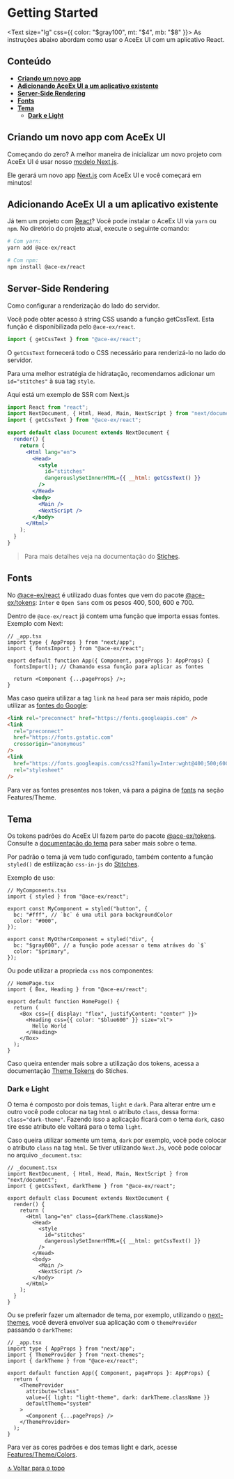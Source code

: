 
<Meta title="Introduction/Getting Started" />

# Getting Started

<Text size="lg" css={{ color: "$gray100", mt: "$4", mb: "$8" }}>
  As instruções abaixo abordam como usar o AceEx UI com um aplicativo React.
</Text>

## Conteúdo

- **[Criando um novo app](#criando-um-novo-app-com-aceex-ui)**
- **[Adicionando AceEx UI a um aplicativo existente](#adicionando-aceex-ui-a-um-aplicativo-existente)**
- **[Server-Side Rendering](#server-side-rendering)**
- **[Fonts](#fonts)**
- **[Tema](#tema)**
  - **[Dark e Light](#dark-e-light)**

## Criando um novo app com AceEx UI

Começando do zero? A melhor maneira de inicializar um novo projeto com AceEx UI é usar nosso [modelo Next.js](https://github.com/ShadowsS01/ace-ex-ui/tree/main/packages/ace-template).

Ele gerará um novo app [Next.js](https://nextjs.org/) com AceEx UI e você começará em minutos!

## Adicionando AceEx UI a um aplicativo existente

Já tem um projeto com [React](https://reactjs.org/)? Você pode instalar o AceEx UI via `yarn` ou `npm`. No diretório do projeto atual, execute o seguinte comando:

```bash
# Com yarn:
yarn add @ace-ex/react

# Com npm:
npm install @ace-ex/react
```

## Server-Side Rendering

Como configurar a renderização do lado do servidor.

Você pode obter acesso à string CSS usando a função getCssText. Esta função é disponibilizada pelo `@ace-ex/react`.

```jsx
import { getCssText } from "@ace-ex/react";
```

O `getCssText` fornecerá todo o CSS necessário para renderizá-lo no lado do servidor.

Para uma melhor estratégia de hidratação, recomendamos adicionar um `id="stitches"` à sua tag `style`.

Aqui está um exemplo de SSR com Next.js

```jsx
import React from "react";
import NextDocument, { Html, Head, Main, NextScript } from "next/document";
import { getCssText } from "@ace-ex/react";

export default class Document extends NextDocument {
  render() {
    return (
      <Html lang="en">
        <Head>
          <style
            id="stitches"
            dangerouslySetInnerHTML={{ __html: getCssText() }}
          />
        </Head>
        <body>
          <Main />
          <NextScript />
        </body>
      </Html>
    );
  }
}
```

> Para mais detalhes veja na documentação do [Stiches](https://stitches.dev/docs/server-side-rendering).

## Fonts

No [@ace-ex/react](https://www.npmjs.com/package/@ace-ex/react) é utilizado duas fontes que vem do pacote [@ace-ex/tokens](https://www.npmjs.com/package/@ace-ex/tokens): `Inter` e `Open Sans` com os pesos 400, 500, 600 e 700.

Dentro de `@ace-ex/react` já contem uma função que importa essas fontes. Exemplo com Next:

```tsx
// _app.tsx
import type { AppProps } from "next/app";
import { fontsImport } from "@ace-ex/react";

export default function App({ Component, pageProps }: AppProps) {
  fontsImport(); // Chamando essa função para aplicar as fontes

  return <Component {...pageProps} />;
}
```

Mas caso queira utilizar a tag `link` na `head` para ser mais rápido, pode utilizar as [fontes do Google](https://fonts.google.com/):

```html
<link rel="preconnect" href="https://fonts.googleapis.com" />
<link
  rel="preconnect"
  href="https://fonts.gstatic.com"
  crossorigin="anonymous"
/>
<link
  href="https://fonts.googleapis.com/css2?family=Inter:wght@400;500;600;700&family=Open+Sans:wght@400;500;600;700&display=swap"
  rel="stylesheet"
/>
```

Para ver as fontes presentes nos token, vá para a página de [fonts](/docs/features-theme-fonts--page) na seção Features/Theme.

## Tema

Os tokens padrões do AceEx UI fazem parte do pacote [@ace-ex/tokens](https://www.npmjs.com/package/@ace-ex/tokens). Consulte a [documentação do tema](/docs/features-theme-tema--page) para saber mais sobre o tema.

Por padrão o tema já vem tudo configurado, também contento a função `styled()` de estilização `css-in-js` do [Stitches](https://stitches.dev/).

Exemplo de uso:

```tsx
// MyComponents.tsx
import { styled } from "@ace-ex/react";

export const MyComponent = styled("button", {
  bc: "#fff", // `bc` é uma util para backgroundColor
  color: "#000",
});

export const MyOtherComponent = styled("div", {
  bc: "$gray800", // a função pode acessar o tema atráves do `$`
  color: "$primary",
});
```

Ou pode utilizar a proprieda `css` nos componentes:

```tsx
// HomePage.tsx
import { Box, Heading } from "@ace-ex/react";

export default function HomePage() {
  return (
    <Box css={{ display: "flex", justifyContent: "center" }}>
      <Heading css={{ color: "$blue600" }} size="xl">
        Hello World
      </Heading>
    </Box>
  );
}
```

Caso queira entender mais sobre a utilização dos tokens, acessa a documentação [Theme Tokens](https://stitches.dev/docs/tokens#using-tokens) do Stiches.

### Dark e Light

O tema é composto por dois temas, `light` e `dark`. Para alterar entre um e outro você pode colocar na tag `html` o atributo `class`, dessa forma: `class="dark-theme"`. Fazendo isso a aplicação ficará com o tema `dark`, caso tire esse atributo ele voltará para o tema `light`.

Caso queira utilizar somente um tema, `dark` por exemplo, você pode colocar o atributo `class` na tag `html`. Se tiver utilizando `Next.Js`, você pode colocar no arquivo `_document.tsx`:

```tsx
// _document.tsx
import NextDocument, { Html, Head, Main, NextScript } from "next/document";
import { getCssText, darkTheme } from "@ace-ex/react";

export default class Document extends NextDocument {
  render() {
    return (
      <Html lang="en" class={darkTheme.className}>
        <Head>
          <style
            id="stitches"
            dangerouslySetInnerHTML={{ __html: getCssText() }}
          />
        </Head>
        <body>
          <Main />
          <NextScript />
        </body>
      </Html>
    );
  }
}
```

Ou se preferir fazer um alternador de tema, por exemplo, utilizando o [next-themes](https://github.com/pacocoursey/next-themes), você deverá envolver sua aplicação com o `themeProvider` passando o `darkTheme`:

```tsx
// _app.tsx
import type { AppProps } from "next/app";
import { ThemeProvider } from "next-themes";
import { darkTheme } from "@ace-ex/react";

export default function App({ Component, pageProps }: AppProps) {
  return (
    <ThemeProvider
      attribute="class"
      value={{ light: "light-theme", dark: darkTheme.className }}
      defaultTheme="system"
    >
      <Component {...pageProps} />
    </ThemeProvider>
  );
}
```

Para ver as cores padrões e dos temas light e dark, acesse [Features/Theme/Colors](/docs/features-theme-colors--page).

[🔝 Voltar para o topo](#)
